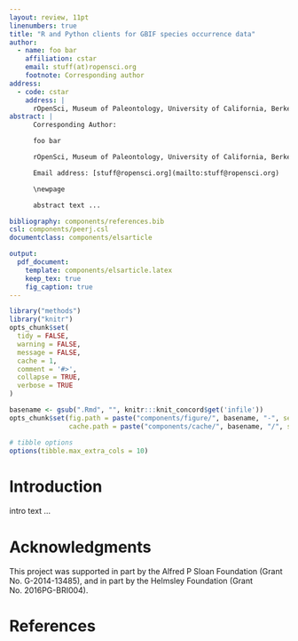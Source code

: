 ```yaml
---
layout: review, 11pt
linenumbers: true
title: "R and Python clients for GBIF species occurrence data"
author:
  - name: foo bar
    affiliation: cstar
    email: stuff(at)ropensci.org
    footnote: Corresponding author
address:
  - code: cstar
    address: |
      rOpenSci, Museum of Paleontology, University of California, Berkeley, CA, USA
abstract: |
      Corresponding Author:

      foo bar

      rOpenSci, Museum of Paleontology, University of California, Berkeley, CA, USA

      Email address: [stuff@ropensci.org](mailto:stuff@ropensci.org)

      \newpage

      abstract text ...

bibliography: components/references.bib
csl: components/peerj.csl
documentclass: components/elsarticle

output:
  pdf_document:
    template: components/elsarticle.latex
    keep_tex: true
    fig_caption: true
---
```



```r
library("methods")
library("knitr")
opts_chunk$set(
  tidy = FALSE,
  warning = FALSE,
  message = FALSE,
  cache = 1,
  comment = '#>',
  collapse = TRUE,
  verbose = TRUE
)

basename <- gsub(".Rmd", "", knitr:::knit_concord$get('infile'))
opts_chunk$set(fig.path = paste("components/figure/", basename, "-", sep=""),
               cache.path = paste("components/cache/", basename, "/", sep=""))

# tibble options
options(tibble.max_extra_cols = 10)
```

\newpage

# Introduction

intro text ...

# 


# Acknowledgments

This project was supported in part by the Alfred P Sloan Foundation
(Grant No. G-2014-13485), and in part by the Helmsley Foundation
(Grant No. 2016PG-BRI004).

# References

[mit]: http://choosealicense.com/licenses/mit/
[ghrgbif]: https://github.com/ropensci/rgbif
[cranrgbif]: https://cran.rstudio.com/web/packages/rgbif/
[gbifdocs]: http://www.gbif.org/developer/summary
[gbifissues]: http://gbif.github.io/gbif-api/apidocs/org/gbif/api/vocabulary/OccurrenceIssue.html
[taxize]: https://github.com/ropensci/taxize
[spocc]: https://github.com/ropensci/spocc
[mapr]: https://github.com/ropensci/mapr
[ghpygbif]: https://github.com/sckott/pygbif
[pypipygbif]: https://pypi.python.org/pypi/pygbif
